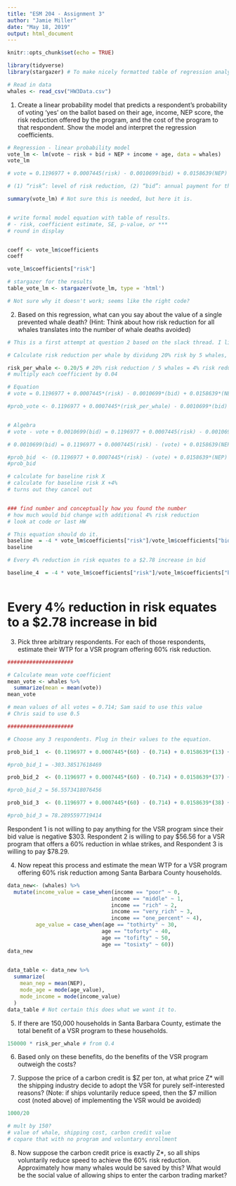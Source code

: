 ```yaml
---
title: "ESM 204 - Assignment 3"
author: "Jamie Miller"
date: "May 18, 2019"
output: html_document
---
```


```r
knitr::opts_chunk$set(echo = TRUE)

library(tidyverse)
library(stargazer) # To make nicely formatted table of regression analysis
```

```r
# Read in data
whales <- read_csv("HW3Data.csv")
```


1. Create a linear probability model that predicts a respondent’s probability of voting ‘yes’ on the ballot based on their age, income, NEP score, the risk reduction offered by the program, and the cost of the program to that respondent. Show the model and interpret the regression coefficients.
```r
# Regression - linear probability model
vote_lm <- lm(vote ~ risk + bid + NEP + income + age, data = whales)
vote_lm

# vote = 0.1196977 + 0.0007445(risk) - 0.0010699(bid) + 0.0158639(NEP) + 0.0088282(incomeone_percent) + 0.0027386(incomepoor) + 0.0074891(incomerich) + 0.0467922(incomevery_rich) + 0.0099816(agetofifty) - 0.0201190(agetoforty) - 0.0162261(agetosixty) + 0.0204401(agetothirty)

# (1) “risk”: level of risk reduction, (2) “bid”: annual payment for the household, (3) “vote”: 1 is yes, 0 is no, (4)”NEP” : measure of environmental concern (5)”income”: categorical variable for income level, (6)”age”: categorical variable for age.

summary(vote_lm) # Not sure this is needed, but here it is.


# write formal model equation with table of results.
# - risk, coefficient estimate, SE, p-value, or ***
# round in display


coeff <- vote_lm$coefficients
coeff

vote_lm$coefficients["risk"]

```


```r
# stargazer for the results
table_vote_lm <- stargazer(vote_lm, type = 'html')

# Not sure why it doesn't work; seems like the right code? 
```


2. Based on this regression, what can you say about the value of a single prevented whale death? (Hint: Think about how risk reduction for all whales translates into the number of whale deaths avoided)

```r
# This is a first attempt at question 2 based on the slack thread. I literally have no idea why it needs to be done this way.

# Calculate risk reduction per whale by dividung 20% risk by 5 whales, even though the wording seems to suggest that it is a 20% redutction for a whale. 

risk_per_whale <- 0.20/5 # 20% risk reduction / 5 whales = 4% risk reduction per whale
# multiply each coefficient by 0.04

# Equation
# vote = 0.1196977 + 0.0007445*(risk) - 0.0010699*(bid) + 0.0158639*(NEP) + 0.0088282*(incomeone_percent) + 0.0027386*(incomepoor) + 0.0074891*(incomerich) + 0.0467922*(incomevery_rich) + 0.0099816*(agetofifty) - 0.0201190*(agetoforty) - 0.0162261*(agetosixty) + 0.0204401*(agetothirty)

#prob_vote <- 0.1196977 + 0.0007445*(risk_per_whale) - 0.0010699*(bid) + 0.0158639*(NEP) + 0.0088282*(incomeone_percent) + 0.0027386*(incomepoor) + 0.0074891*(incomerich) + 0.0467922*(incomevery_rich) + 0.0099816*(agetofifty) - 0.0201190*(agetoforty) - 0.0162261*(agetosixty) + 0.0204401*(agetothirty)


# Algebra
# vote - vote + 0.0010699(bid) = 0.1196977 + 0.0007445(risk) - 0.0010699(bid) + 0.0158639(NEP) + 0.0088282(incomeone_percent) + 0.0027386(incomepoor) + 0.0074891(incomerich) + 0.0467922(incomevery_rich) + 0.0099816(agetofifty) - 0.0201190(agetoforty) - 0.0162261(agetosixty) + 0.0204401(agetothirty) - vote + 0.0010699(bid)

# 0.0010699(bid) = 0.1196977 + 0.0007445(risk) - (vote) + 0.0158639(NEP) + 0.0088282(incomeone_percent) + 0.0027386(incomepoor) + 0.0074891(incomerich) + 0.0467922(incomevery_rich) + 0.0099816(agetofifty) - 0.0201190(agetoforty) - 0.0162261(agetosixty) + 0.0204401(agetothirty) 

#prob_bid  <- (0.1196977 + 0.0007445*(risk) - (vote) + 0.0158639*(NEP) + 0.0088282*(incomeone_percent) + 0.0027386*(incomepoor) + 0.0074891*(incomerich) + 0.0467922*(incomevery_rich) + 0.0099816*(agetofifty) - 0.0201190*(agetoforty) - 0.0162261*(agetosixty) + 0.0204401*(agetothirty))/0.0010699
#prob_bid

# calculate for baseline risk X
# calculate for baseline risk X +4%
# turns out they cancel out


### find number and conceptually how you found the number
# how much would bid change with additional 4% risk reduction
# look at code or last HW 

# This equation should do it.
baseline  = -4 * vote_lm$coefficients["risk"]/vote_lm$coefficients["bid"]
baseline

# Every 4% reduction in risk equates to a $2.78 increase in bid

baseline_4  = -4 * vote_lm$coefficients["risk"]/vote_lm$coefficients["bid"] 



```
# Every 4% reduction in risk equates to a $2.78 increase in bid



3. Pick three arbitrary respondents. For each of those respondents, estimate their WTP for a VSR program offering 60% risk reduction.


```r

#####################

# Calculate mean vote coefficient
mean_vote <- whales %>% 
  summarize(mean = mean(vote))
mean_vote

# mean values of all votes = 0.714; Sam said to use this value
# Chris said to use 0.5

#####################

# Choose any 3 respondents. Plug in their values to the equation. 

prob_bid_1  <- (0.1196977 + 0.0007445*(60) - (0.714) + 0.0158639*(13) + 0.0088282*(1) + 0.0027386*(0) + 0.0074891*(0) + 0.0467922*(0) + 0.0099816*(1) - 0.0201190*(0) - 0.0162261*(0) + 0.0204401*(0))/0.0010699

#prob_bid_1 = -303.38517618469

prob_bid_2  <- (0.1196977 + 0.0007445*(60) - (0.714) + 0.0158639*(37) + 0.0088282*(0) + 0.0027386*(1) + 0.0074891*(0) + 0.0467922*(0) + 0.0099816*(0) - 0.0201190*(0) - 0.0162261*(0) + 0.0204401*(1))/0.0010699

#prob_bid_2 = 56.5573418076456

prob_bid_3  <- (0.1196977 + 0.0007445*(60) - (0.714) + 0.0158639*(38) + 0.0088282*(0) + 0.0027386*(0) + 0.0074891*(0) + 0.0467922*(1) + 0.0099816*(0) - 0.0201190*(0) - 0.0162261*(1) + 0.0204401*(0))/0.0010699

#prob_bid_3 = 78.2895597719414
```
Respondent 1 is not willing to pay anything for the VSR program since their bid value is negative \$303. Respondent 2 is willing to pay \$56.56 for a VSR program that offers a 60% reduction in whlae strikes, and Respondent 3 is willing to pay \$78.29.



4. Now repeat this process and estimate the mean WTP for a VSR program offering 60% risk reduction among Santa Barbara County households.

```r

data_new<- (whales) %>% 
  mutate(income_value = case_when(income == "poor" ~ 0,
                                 income == "middle" ~ 1,
                                 income == "rich" ~ 2,
                                 income == "very_rich" ~ 3,
                                 income == "one_percent" ~ 4),
         age_value = case_when(age == "tothirty" ~ 30,
                              age == "toforty" ~ 40,
                              age == "tofifty" ~ 50,
                              age == "tosixty" ~ 60))
data_new

  
data_table <- data_new %>%
  summarize(
    mean_nep = mean(NEP),
    mode_age = mode(age_value),
    mode_income = mode(income_value)
  )
data_table # Not certain this does what we want it to.

```


5. If there are 150,000 households in Santa Barbara County, estimate the total benefit of a VSR program to these households.

```r


150000 * risk_per_whale # from Q.4
```

6. Based only on these benefits, do the benefits of the VSR program outweigh the costs?


7. Suppose the price of a carbon credit is \$Z per ton, at what price Z* will the shipping industry decide to adopt the VSR for purely self-interested reasons? (Note: if ships voluntarily reduce speed, then the \$7 million cost (noted above) of implementing the VSR would be avoided)
```r

1000/20

# mult by 150?
# value of whale, shipping cost, carbon credit value
# copare that with no program and voluntary enrollment


```


8. Now suppose the carbon credit price is exactly Z*, so all ships voluntarily reduce speed to achieve the 60% risk reduction. Approximately how many whales would be saved by this? What would be the social value of allowing ships to enter the carbon trading market?

